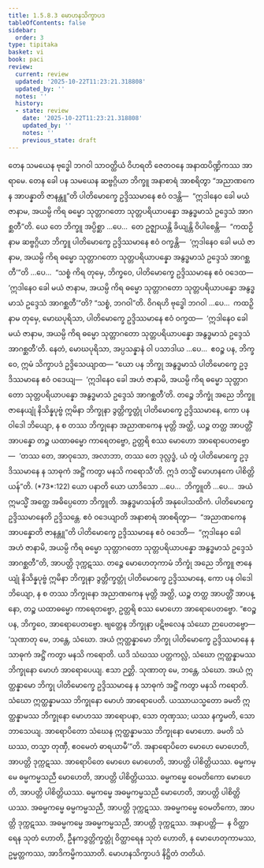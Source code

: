 ```yaml
---
title: 1.5.8.3 မောဟနသိက္ခာပဒ
tableOfContents: false
sidebar:
  order: 3
type: tipitaka
basket: vi
book: paci
review:
  current: review
  updated: '2025-10-22T11:23:21.318808'
  updated_by: ''
  notes: ''
  history:
  - state: review
    date: '2025-10-22T11:23:21.318808'
    updated_by: ''
    notes: ''
    previous_state: draft
---
```



<ReviewStatus review={frontmatter.review} showDetails={true} />

<HypothesisAnnotation frontmatter={frontmatter} />

<DynamicBreadcrumb />

<Division number="443" book="paci" e="ch" v="2" p="189">

<Paragraph number="1329" book="paci">
တေန သမယေန ဗုဒ္ဓေါ ဘဂဝါ သာဝတ္ထိယံ ဝိဟရတိ ဇေတဝနေ အနာထပိဏ္ဍိကဿ အာရာမေ. တေန ခေါ ပန သမယေန ဆဗ္ဗဂ္ဂိယာ ဘိက္ခူ အနာစာရံ အာစရိတွာ “အညာဏကေန အာပန္နာတိ ဇာနန္တူ”တိ ပါတိမောက္ခေ ဥဒ္ဒိဿမာနေ ဧဝံ ဝဒန္တိ—  “ဣဒါနေဝ ခေါ မယံ ဇာနာမ, အယမ္ပိ ကိရ ဓမ္မော သုတ္တာဂတော သုတ္တပရိယာပန္နော အနွဒ္ဓမာသံ ဥဒ္ဒေသံ အာဂစ္ဆတီ”တိ.
</Paragraph>

<Paragraph number="1330" book="paci">
ယေ တေ ဘိက္ခူ အပ္ပိစ္ဆာ …ပေ…  တေ ဥဇ္ဈာယန္တိ ခိယျန္တိ ဝိပါစေန္တိ—  “ကထဉှိ နာမ ဆဗ္ဗဂ္ဂိယာ ဘိက္ခူ ပါတိမောက္ခေ ဥဒ္ဒိဿမာနေ ဧဝံ ဝက္ခန္တိ—  ‘ဣဒါနေဝ ခေါ မယံ ဇာနာမ, အယမ္ပိ ကိရ ဓမ္မော သုတ္တာဂတော သုတ္တပရိယာပန္နော အနွဒ္ဓမာသံ ဥဒ္ဒေသံ အာဂစ္ဆတီ’”တိ …ပေ…  “သစ္စံ ကိရ တုမှေ, ဘိက္ခဝေ, ပါတိမောက္ခေ ဥဒ္ဒိဿမာနေ ဧဝံ ဝဒေထ—  ‘ဣဒါနေဝ ခေါ မယံ ဇာနာမ, အယမ္ပိ ကိရ ဓမ္မော သုတ္တာဂတော သုတ္တပရိယာပန္နော အနွဒ္ဓမာသံ ဥဒ္ဒေသံ အာဂစ္ဆတီ’”တိ? “သစ္စံ, ဘဂဝါ”တိ. ဝိဂရဟိ ဗုဒ္ဓေါ ဘဂဝါ …ပေ…  ကထဉှိ နာမ တုမှေ, မောဃပုရိသာ, ပါတိမောက္ခေ ဥဒ္ဒိဿမာနေ ဧဝံ ဝက္ခထ—  ‘ဣဒါနေဝ ခေါ မယံ ဇာနာမ, အယမ္ပိ ကိရ ဓမ္မော သုတ္တာဂတော သုတ္တပရိယာပန္နော အနွဒ္ဓမာသံ ဥဒ္ဒေသံ အာဂစ္ဆတီ’တိ. နေတံ, မောဃပုရိသာ, အပ္ပသန္နာနံ ဝါ ပသာဒါယ …ပေ…  ဧဝဉ္စ ပန, ဘိက္ခဝေ, ဣမံ သိက္ခာပဒံ ဥဒ္ဒိသေယျာထ—
</Paragraph>

</Division>
<Division number="444" book="paci" e="ch" v="2" p="190">

<Paragraph number="1331" book="paci">
<Emphasis>“ယော ပန ဘိက္ခု အနွဒ္ဓမာသံ ပါတိမောက္ခေ ဥဒ္ဒိဿမာနေ ဧဝံ ဝဒေယျ—  ‘ဣဒါနေဝ ခေါ အဟံ ဇာနာမိ, အယမ္ပိ ကိရ ဓမ္မော သုတ္တာဂတော သုတ္တပရိယာပန္နော အနွဒ္ဓမာသံ ဥဒ္ဒေသံ အာဂစ္ဆတီ’တိ. တဉ္စေ ဘိက္ခုံ အညေ ဘိက္ခူ ဇာနေယျုံ နိသိန္နပုဗ္ဗံ ဣမိနာ ဘိက္ခုနာ ဒွတ္တိက္ခတ္တုံ ပါတိမောက္ခေ ဥဒ္ဒိဿမာနေ, ကော ပန ဝါဒေါ ဘိယျော, န စ တဿ ဘိက္ခုနော အညာဏကေန မုတ္တိ အတ္ထိ, ယဉ္စ တတ္ထ အာပတ္တိံ အာပန္နော တဉ္စ ယထာဓမ္မော ကာရေတဗ္ဗော, ဥတ္တရိ စဿ မောဟော အာရောပေတဗ္ဗော—  ‘တဿ တေ, အာဝုသော, အလာဘာ, တဿ တေ ဒုလ္လဒ္ဓံ, ယံ တွံ ပါတိမောက္ခေ ဥဒ္ဒိဿမာနေ န သာဓုကံ အဋ္ဌိံ ကတွာ မနသိ ကရောသီ’တိ. ဣဒံ တသ္မိံ မောဟနကေ ပါစိတ္တိယန်”</Emphasis>တိ. (*73*:<Emphasis>122</Emphasis>)
</Paragraph>

</Division>
<Division number="445" book="paci" e="ch" v="2" p="190">

<Paragraph number="1332" book="paci">
<Emphasis>ယော ပနာ</Emphasis>တိ ယော ယာဒိသော …ပေ…  <Emphasis>ဘိက္ခူ</Emphasis>တိ …ပေ…  အယံ ဣမသ္မိံ အတ္ထေ အဓိပ္ပေတော ဘိက္ခူတိ.
</Paragraph>

<Paragraph number="1333" book="paci">
<Emphasis>အနွဒ္ဓမာသန်</Emphasis>တိ အနုပေါသထိကံ.
</Paragraph>

<Paragraph number="1334" book="paci">
<Emphasis>ပါတိမောက္ခေ ဥဒ္ဒိဿမာနေ</Emphasis>တိ ဥဒ္ဒိသန္တေ.
</Paragraph>

<Paragraph number="1335" book="paci">
<Emphasis>ဧဝံ ဝဒေယျာ</Emphasis>တိ အနာစာရံ အာစရိတွာ—  “အညာဏကေန အာပန္နောတိ ဇာနန္တူ”တိ ပါတိမောက္ခေ ဥဒ္ဒိဿမာနေ ဧဝံ ဝဒေတိ—  “ဣဒါနေဝ ခေါ အဟံ ဇာနာမိ, အယမ္ပိ ကိရ ဓမ္မော သုတ္တာဂတော သုတ္တပရိယာပန္နော အနွဒ္ဓမာသံ ဥဒ္ဒေသံ အာဂစ္ဆတီ”တိ, အာပတ္တိ ဒုက္ကဋဿ.
</Paragraph>

<Paragraph number="1336" book="paci">
တဉ္စေ မောဟေတုကာမံ ဘိက္ခုံ အညေ ဘိက္ခူ ဇာနေယျုံ နိသိန္နပုဗ္ဗံ ဣမိနာ ဘိက္ခုနာ ဒွတ္တိက္ခတ္တုံ ပါတိမောက္ခေ ဥဒ္ဒိဿမာနေ, ကော ပန ဝါဒေါ ဘိယျော, န စ တဿ ဘိက္ခုနော အညာဏကေန မုတ္တိ အတ္ထိ, ယဉ္စ တတ္ထ အာပတ္တိံ အာပန္နော, တဉ္စ ယထာဓမ္မော ကာရေတဗ္ဗော, ဥတ္တရိ စဿ မောဟော အာရောပေတဗ္ဗော. “ဧဝဉ္စ ပန, ဘိက္ခဝေ, အာရောပေတဗ္ဗော. ဗျတ္တေန ဘိက္ခုနာ ပဋိဗလေန သံဃော ဉာပေတဗ္ဗော—
</Paragraph>

</Division>
<Division number="446" book="paci" e="ch" v="2" p="191">

<Paragraph number="1337" book="paci">
‘သုဏာတု မေ, ဘန္တေ, သံဃော. အယံ ဣတ္ထန္နာမော ဘိက္ခု ပါတိမောက္ခေ ဥဒ္ဒိဿမာနေ န သာဓုကံ အဋ္ဌိံ ကတွာ မနသိ ကရောတိ. ယဒိ သံဃဿ ပတ္တကလ္လံ, သံဃော ဣတ္ထန္နာမဿ ဘိက္ခုနော မောဟံ အာရောပေယျ. ဧသာ ဉတ္တိ.
</Paragraph>

<Paragraph number="1338" book="paci">
သုဏာတု မေ, ဘန္တေ, သံဃော. အယံ ဣတ္ထန္နာမော ဘိက္ခု ပါတိမောက္ခေ ဥဒ္ဒိဿမာနေ န သာဓုကံ အဋ္ဌိံ ကတွာ မနသိ ကရောတိ. သံဃော ဣတ္ထန္နာမဿ ဘိက္ခုနော မောဟံ အာရောပေတိ. ယဿာယသ္မတော ခမတိ ဣတ္ထန္နာမဿ ဘိက္ခုနော မောဟဿ အာရောပနာ, သော တုဏှဿ; ယဿ နက္ခမတိ, သော ဘာသေယျ.
</Paragraph>

<Paragraph number="1339" book="paci">
အာရောပိတော သံဃေန ဣတ္ထန္နာမဿ ဘိက္ခုနော မောဟော. ခမတိ သံဃဿ, တသ္မာ တုဏှီ, ဧဝမေတံ ဓာရယာမီ’”တိ.
</Paragraph>

<Paragraph number="1340" book="paci">
အနာရောပိတေ မောဟေ မောဟေတိ, အာပတ္တိ ဒုက္ကဋဿ. အာရောပိတေ မောဟေ မောဟေတိ, အာပတ္တိ ပါစိတ္တိယဿ.
</Paragraph>

</Division>
<Division number="447" book="paci" e="ch" v="2" p="191">

<Paragraph number="1341" book="paci">
ဓမ္မကမ္မေ ဓမ္မကမ္မသညီ မောဟေတိ, အာပတ္တိ ပါစိတ္တိယဿ. ဓမ္မကမ္မေ ဝေမတိကော မောဟေတိ, အာပတ္တိ ပါစိတ္တိယဿ. ဓမ္မကမ္မေ အဓမ္မကမ္မသညီ မောဟေတိ, အာပတ္တိ ပါစိတ္တိယဿ.
</Paragraph>

<Paragraph number="1342" book="paci">
အဓမ္မကမ္မေ ဓမ္မကမ္မသညီ, အာပတ္တိ ဒုက္ကဋဿ. အဓမ္မကမ္မေ ဝေမတိကော, အာပတ္တိ ဒုက္ကဋဿ. အဓမ္မကမ္မေ အဓမ္မကမ္မသညီ, အာပတ္တိ ဒုက္ကဋဿ.
</Paragraph>

</Division>
<Division number="448" book="paci" e="ch" v="2" p="191">

<Paragraph number="1343" book="paci">
အနာပတ္တိ—  န ဝိတ္ထာရေန သုတံ ဟောတိ, ဦနကဒွတ္တိက္ခတ္တုံ ဝိတ္ထာရေန သုတံ ဟောတိ, န မောဟေတုကာမဿ, ဥမ္မတ္တကဿ, အာဒိကမ္မိကဿာတိ.

</Paragraph>
</Division>

<Paragraph number="1344" type="center" book="paci">
မောဟနသိက္ခာပဒံ နိဋ္ဌိတံ တတိယံ.
</Paragraph>